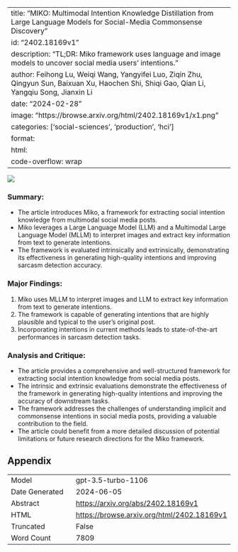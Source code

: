 
---
title: "MIKO: Multimodal Intention Knowledge Distillation from Large Language Models for Social-Media Commonsense Discovery"
id: "2402.18169v1"
description: "TL;DR: Miko framework uses language and image models to uncover social media users' intentions."
author: Feihong Lu, Weiqi Wang, Yangyifei Luo, Ziqin Zhu, Qingyun Sun, Baixuan Xu, Haochen Shi, Shiqi Gao, Qian Li, Yangqiu Song, Jianxin Li
date: "2024-02-28"
image: "https://browse.arxiv.org/html/2402.18169v1/x1.png"
categories: ['social-sciences', 'production', 'hci']
format:
  html:
    code-overflow: wrap
---

![](https://browse.arxiv.org/html/2402.18169v1/x1.png)

### Summary:
- The article introduces Miko, a framework for extracting social intention knowledge from multimodal social media posts.
- Miko leverages a Large Language Model (LLM) and a Multimodal Large Language Model (MLLM) to interpret images and extract key information from text to generate intentions.
- The framework is evaluated intrinsically and extrinsically, demonstrating its effectiveness in generating high-quality intentions and improving sarcasm detection accuracy.

### Major Findings:
1. Miko uses MLLM to interpret images and LLM to extract key information from text to generate intentions.
2. The framework is capable of generating intentions that are highly plausible and typical to the user’s original post.
3. Incorporating intentions in current methods leads to state-of-the-art performances in sarcasm detection tasks.

### Analysis and Critique:
- The article provides a comprehensive and well-structured framework for extracting social intention knowledge from social media posts.
- The intrinsic and extrinsic evaluations demonstrate the effectiveness of the framework in generating high-quality intentions and improving the accuracy of downstream tasks.
- The framework addresses the challenges of understanding implicit and commonsense intentions in social media posts, providing a valuable contribution to the field.
- The article could benefit from a more detailed discussion of potential limitations or future research directions for the Miko framework.

## Appendix

|          |          |
|----------|----------|
| Model     | gpt-3.5-turbo-1106       |
| Date Generated     | 2024-06-05       |
| Abstract | [https://arxiv.org/abs/2402.18169v1](https://arxiv.org/abs/2402.18169v1)        |
| HTML     | [https://browse.arxiv.org/html/2402.18169v1](https://browse.arxiv.org/html/2402.18169v1)       |
| Truncated       | False       |
| Word Count       | 7809       |
